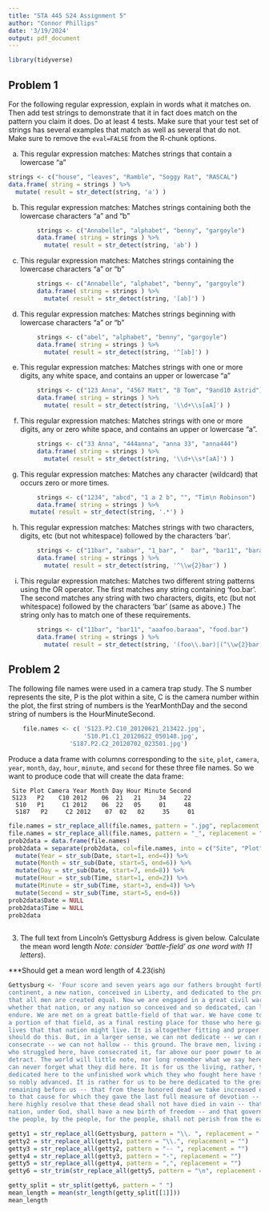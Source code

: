 ---
title: "STA 445 S24 Assignment 5"
author: "Connor Phillips"
date: '3/19/2024'
output: pdf_document
---
```{r message=FALSE, warning=FALSE}
library(tidyverse)
```

## Problem 1

For the following regular expression, explain in words what it matches on. Then add test strings to demonstrate that it in fact does match on the pattern you claim it does.  Do at least 4 tests.  Make sure that your test set of strings has several examples that match as well as several that do not. Make sure to remove the `eval=FALSE` from the R-chunk options.

a. This regular expression matches:  Matches strings that contain a lowercase "a"

```{r}
strings <- c("house", "leaves", "Ramble", "Soggy Rat", "RASCAL")
data.frame( string = strings ) %>%
  mutate( result = str_detect(string, 'a') )
```
b. This regular expression matches:  Matches strings containing both the lowercase characters "a" and "b"

```{r}
        
        strings <- c("Annabelle", "alphabet", "benny", "gargoyle")
        data.frame( string = strings ) %>%
          mutate( result = str_detect(string, 'ab') )
```

c. This regular expression matches:  Matches strings containing the lowercase characters "a" or "b"

```{r}
        strings <- c("Annabelle", "alphabet", "benny", "gargoyle")
        data.frame( string = strings ) %>%
          mutate( result = str_detect(string, '[ab]') )
```

d.  This regular expression matches: Matches strings beginning with lowercase characters "a" or "b"

```{r}
        strings <- c("abel", "alphabet", "benny", "gargoyle")
        data.frame( string = strings ) %>%
          mutate( result = str_detect(string, '^[ab]') )
```

e. This regular expression matches:  Matches strings with one or more digits, 
any white space, and contains an upper or lowercase "a"

```{r}
        strings <- c("123 Anna", "4567 Matt", "8 Tom", "9and10 Astrid")
        data.frame( string = strings ) %>%
          mutate( result = str_detect(string, '\\d+\\s[aA]') )
```

f. This regular expression matches:  Matches strings with one or more digits, 
any or zero white space, and contains an upper or lowercase "a".
```{r}
        strings <- c("33 Anna", "444anna", "anna 33", "anna444")
        data.frame( string = strings ) %>%
          mutate( result = str_detect(string, '\\d+\\s*[aA]') )
```

g. This regular expression matches:  Matches any character (wildcard) that occurs zero or more times.

```{r}
        strings <- c("1234", "abcd", "1 a 2 b", "", "Tim\n Robinson")
        data.frame( string = strings ) %>%
      mutate( result = str_detect(string, '.*') )
```

h. This regular expression matches: Matches strings with two characters, digits, etc (but not whitespace) followed by
the characters 'bar'.

```{r}
        strings <- c("11bar", "aabar", "1_bar", "  bar", "bar11", "baraa")
        data.frame( string = strings ) %>%
          mutate( result = str_detect(string, '^\\w{2}bar') )
```

i. This regular expression matches: Matches two different string patterns using the OR operator. The first matches any
string containing 'foo.bar'. The second matches any string with two characters, digits, etc (but not whitespace) followed by
the characters 'bar' (same as above.) The string only has to match one of these requirements.

```{r}
        strings <- c("11bar", "bar11", "aaafoo.baraaa", "food.bar")
        data.frame( string = strings ) %>%
          mutate( result = str_detect(string, '(foo\\.bar)|(^\\w{2}bar)') )
```
    
## Problem 2

The following file names were used in a camera trap study. The S number represents the site, P is the plot within a site, C is the camera number within the plot, the first string of numbers is the YearMonthDay and the second string of numbers is the HourMinuteSecond.

```{r}
    file.names <- c( 'S123.P2.C10_20120621_213422.jpg',
                     'S10.P1.C1_20120622_050148.jpg',
                 'S187.P2.C2_20120702_023501.jpg')
```
    
Produce a data frame with columns corresponding to the `site`, `plot`, `camera`, `year`, `month`, `day`, `hour`, `minute`, and `second` for these three file names. So we want to produce code that will create the data frame:
    
     Site Plot Camera Year Month Day Hour Minute Second
     S123   P2    C10 2012    06  21   21     34     22
      S10   P1     C1 2012    06  22   05     01     48
      S187   P2     C2 2012    07  02   02     35     01    


```{r}
file.names = str_replace_all(file.names, pattern = ".jpg", replacement = "")
file.names = str_replace_all(file.names, pattern = "_", replacement = ".")
prob2data = data.frame(file.names)
prob2data = separate(prob2data, col=file.names, into = c("Site", "Plot", "Camera", "Date", "Time"), sep = "\\.") %>%
  mutate(Year = str_sub(Date, start=1, end=4)) %>%
  mutate(Month = str_sub(Date, start=5, end=6)) %>%
  mutate(Day = str_sub(Date, start=7, end=8)) %>%
  mutate(Hour = str_sub(Time, start=1, end=2)) %>%
  mutate(Minute = str_sub(Time, start=3, end=4)) %>%
  mutate(Second = str_sub(Time, start=5, end=6))
prob2data$Date = NULL
prob2data$Time = NULL
prob2data
  
```

3. The full text from Lincoln's Gettysburg Address is given below. Calculate the mean word length *Note: consider 'battle-field' as one word with 11 letters*).

***Should get a mean word length of 4.23(ish)

```{r}
Gettysburg <- 'Four score and seven years ago our fathers brought forth on this
continent, a new nation, conceived in Liberty, and dedicated to the proposition
that all men are created equal. Now we are engaged in a great civil war, testing
whether that nation, or any nation so conceived and so dedicated, can long
endure. We are met on a great battle-field of that war. We have come to dedicate
a portion of that field, as a final resting place for those who here gave their
lives that that nation might live. It is altogether fitting and proper that we
should do this. But, in a larger sense, we can not dedicate -- we can not
consecrate -- we can not hallow -- this ground. The brave men, living and dead,
who struggled here, have consecrated it, far above our poor power to add or
detract. The world will little note, nor long remember what we say here, but it
can never forget what they did here. It is for us the living, rather, to be
dedicated here to the unfinished work which they who fought here have thus far
so nobly advanced. It is rather for us to be here dedicated to the great task
remaining before us -- that from these honored dead we take increased devotion
to that cause for which they gave the last full measure of devotion -- that we
here highly resolve that these dead shall not have died in vain -- that this
nation, under God, shall have a new birth of freedom -- and that government of
the people, by the people, for the people, shall not perish from the earth.'
```


```{r}
getty1 = str_replace_all(Gettysburg, pattern = "\\. ", replacement = " ")
getty2 = str_replace_all(getty1, pattern = "\\.", replacement = "")
getty3 = str_replace_all(getty2, pattern = "-- ", replacement = "")
getty4 = str_replace_all(getty3, pattern = "-", replacement = "")
getty5 = str_replace_all(getty4, pattern = ",", replacement = "")
getty6 = str_trim(str_replace_all(getty5, pattern = "\n", replacement = " "))

getty_split = str_split(getty6, pattern = " ")
mean_length = mean(str_length(getty_split[[1]]))
mean_length
```

    
    